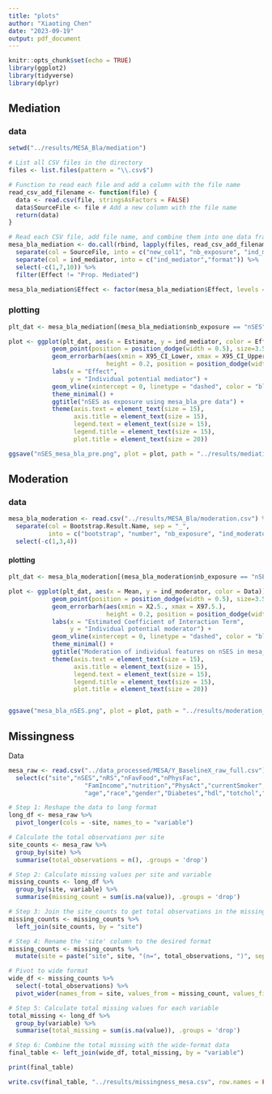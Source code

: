 ```yaml
---
title: "plots"
author: "Xiaoting Chen"
date: "2023-09-19"
output: pdf_document
---
```


```r
knitr::opts_chunk$set(echo = TRUE)
library(ggplot2)
library(tidyverse)
library(dplyr)
```


## Mediation 

### data

```r
setwd("../results/MESA_Bla/mediation")

# List all CSV files in the directory
files <- list.files(pattern = "\\.csv$")

# Function to read each file and add a column with the file name
read_csv_add_filename <- function(file) {
  data <- read.csv(file, stringsAsFactors = FALSE)
  data$SourceFile <- file # Add a new column with the file name
  return(data)
}

# Read each CSV file, add file name, and combine them into one data frame
mesa_bla_mediation <- do.call(rbind, lapply(files, read_csv_add_filename)) %>%
  separate(col = SourceFile, into = c("new_col1", "nb_exposure", "ind_mediator"), sep = "_") %>%
  separate(col = ind_mediator, into = c("ind_mediator","format")) %>%
  select(-c(1,7,10)) %>%
  filter(Effect != "Prop. Mediated")

mesa_bla_mediation$Effect <- factor(mesa_bla_mediation$Effect, levels =unique(mesa_bla_mediation$Effect))

```


### plotting
```r
plt_dat <- mesa_bla_mediation[(mesa_bla_mediation$nb_exposure == "nSES")&(mesa_bla_mediation$Data == "mesa_bla_pre"), ]

plot <- ggplot(plt_dat, aes(x = Estimate, y = ind_mediator, color = Effect)) +
            geom_point(position = position_dodge(width = 0.5), size=3.5) +  
            geom_errorbarh(aes(xmin = X95_CI_Lower, xmax = X95_CI_Upper), 
                           height = 0.2, position = position_dodge(width = 0.5), size =2) +
            labs(x = "Effect",
                 y = "Individual potential mediator") +
            geom_vline(xintercept = 0, linetype = "dashed", color = "black") +
            theme_minimal() +
            ggtitle("nSES as exposure using mesa_bla_pre data") +
            theme(axis.text = element_text(size = 15),
                  axis.title = element_text(size = 15),
                  legend.text = element_text(size = 15),
                  legend.title = element_text(size = 15),
                  plot.title = element_text(size = 20))

ggsave("nSES_mesa_bla_pre.png", plot = plot, path = "../results/mediation_plots", width = 10, height = 8, dpi = 300)
```


## Moderation

### data
```r
mesa_bla_moderation <- read.csv("../results/MESA_Bla/moderation.csv") %>%
  separate(col = Bootstrap.Result.Name, sep = "_", 
           into = c("bootstrap", "number", "nb_exposure", "ind_moderator")) %>%
  select(-c(1,3,4))
```

#### plotting
```r
plt_dat <- mesa_bla_moderation[(mesa_bla_moderation$nb_exposure == "nSES"), ]

plot <- ggplot(plt_dat, aes(x = Mean, y = ind_moderator, color = Data)) +
            geom_point(position = position_dodge(width = 0.5), size=3.5) +  
            geom_errorbarh(aes(xmin = X2.5., xmax = X97.5.), 
                           height = 0.2, position = position_dodge(width = 0.5), size =2) +
            labs(x = "Estimated Coefficient of Interaction Term",
                 y = "Individual potential moderator") +
            geom_vline(xintercept = 0, linetype = "dashed", color = "black") +
            theme_minimal() +
            ggtitle("Moderation of individual features on nSES in mesa_bla") +
            theme(axis.text = element_text(size = 15),
                  axis.title = element_text(size = 15),
                  legend.text = element_text(size = 15),
                  legend.title = element_text(size = 15),
                  plot.title = element_text(size = 20))


ggsave("mesa_bla_nSES.png", plot = plot, path = "../results/moderation_plots", width = 10, height = 8, dpi = 300)
```


## Missingness

Data
```r
mesa_raw <- read.csv("../data_processed/MESA/Y_BaselineX_raw_full.csv") %>%
  select(c("site","nSES","nRS","nFavFood","nPhysFac",
                     "FamIncome","nutrition","PhysAct","currentSmoker","alc",
                     "age","race","gender","Diabetes","hdl","totchol","sbp"))

```


```r

# Step 1: Reshape the data to long format
long_df <- mesa_raw %>%
  pivot_longer(cols = -site, names_to = "variable")

# Calculate the total observations per site
site_counts <- mesa_raw %>%
  group_by(site) %>%
  summarise(total_observations = n(), .groups = 'drop')

# Step 2: Calculate missing values per site and variable
missing_counts <- long_df %>%
  group_by(site, variable) %>%
  summarise(missing_count = sum(is.na(value)), .groups = 'drop')

# Step 3: Join the site_counts to get total observations in the missing_counts dataframe
missing_counts <- missing_counts %>%
  left_join(site_counts, by = "site")

# Step 4: Rename the 'site' column to the desired format
missing_counts <- missing_counts %>%
  mutate(site = paste("site", site, "(n=", total_observations, ")", sep = "_"))

# Pivot to wide format
wide_df <- missing_counts %>%
  select(-total_observations) %>%
  pivot_wider(names_from = site, values_from = missing_count, values_fill = list(missing_count = 0))

# Step 5: Calculate total missing values for each variable
total_missing <- long_df %>%
  group_by(variable) %>%
  summarise(total_missing = sum(is.na(value)), .groups = 'drop')

# Step 6: Combine the total missing with the wide-format data
final_table <- left_join(wide_df, total_missing, by = "variable")

print(final_table)

write.csv(final_table, "../results/missingness_mesa.csv", row.names = FALSE)
```
